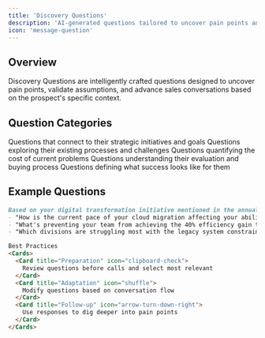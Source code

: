 ```yaml
---
title: 'Discovery Questions'
description: 'AI-generated questions tailored to uncover pain points and opportunities'
icon: 'message-question'
---
```


## Overview

Discovery Questions are intelligently crafted questions designed to uncover pain points, validate assumptions, and advance sales conversations based on the prospect's specific context.

## Question Categories

<AccordionGroup>
  <Accordion title="Strategic Alignment">
    Questions that connect to their strategic initiatives and goals
  </Accordion>
  <Accordion title="Current State">
    Questions exploring their existing processes and challenges
  </Accordion>
  <Accordion title="Impact Analysis">
    Questions quantifying the cost of current problems
  </Accordion>
  <Accordion title="Decision Process">
    Questions understanding their evaluation and buying process
  </Accordion>
  <Accordion title="Success Criteria">
    Questions defining what success looks like for them
  </Accordion>
</AccordionGroup>

## Example Questions

```markdown
Based on your digital transformation initiative mentioned in the annual report:
- "How is the current pace of your cloud migration affecting your ability to launch new services?"
- "What's preventing your team from achieving the 40% efficiency gain targeted for Q3?"
- "Which divisions are struggling most with the legacy system constraints?"

Best Practices
<Cards>
  <Card title="Preparation" icon="clipboard-check">
    Review questions before calls and select most relevant
  </Card>
  <Card title="Adaptation" icon="shuffle">
    Modify questions based on conversation flow
  </Card>
  <Card title="Follow-up" icon="arrow-turn-down-right">
    Use responses to dig deeper into pain points
  </Card>
</Cards>
```